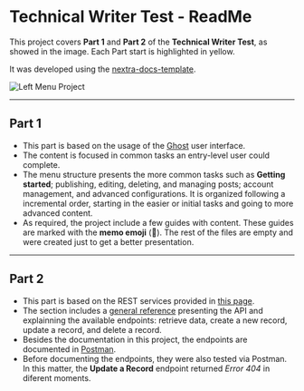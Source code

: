 # Technical Writer Test - ReadMe

This project covers **Part 1** and **Part 2** of the **Technical Writer Test**, as showed in the image. Each Part start is highlighted in yellow.

It was developed using the [nextra-docs-template](https://github.com/shuding/nextra-docs-template).

![Left Menu Project](public/images/left-menu-project.png)

---

## Part 1

- This part is based on the usage of the [Ghost](https://ghost.org/) user interface.
- The content is focused in common tasks an entry-level user could complete.
- The menu structure presents the more common tasks such as **Getting started**; publishing, editing, deleting, and managing posts; account management, and advanced configurations. It is organized following a incremental order, starting in the easier or initial tasks and going to more advanced content.
- As required, the project include a few guides with content. These guides are marked with the **memo emoji** (📝). The rest of the files are empty and were created just to get a better presentation.

---

## Part 2

- This part is based on the REST services provided in [this page](https://dummy.restapiexample.com/).
- The section includes a [general reference](https://tech-writer-test.netlify.app/api-documentation/api-reference) presenting the API and explainning the available endpoints: retrieve data, create a new record, update a record, and delete a record.
- Besides the documentation in this project, the endpoints are documented in [Postman](https://documenter.getpostman.com/view/36433185/2sA3XV8zGt).
- Before documenting the endpoints, they were also tested via Postman. In this matter, the **Update a Record** endpoint returned _Error 404_ in diferent moments.
